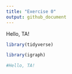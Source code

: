 ```yaml
---
title: "Exercise 0"
output: github_document
---
```

Hello, TA!

```r
library(tidyverse)
```


```r
library(igraph)
```


```r
#Hello, TA!
```
